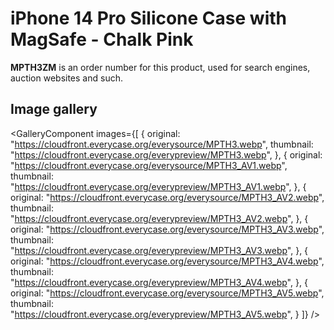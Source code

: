
# iPhone 14 Pro Silicone Case with MagSafe - Chalk Pink

<Callout type='info' emoji='👉🏻'>**MPTH3ZM** is an order number for this product, used for search engines, auction websites and such.</Callout>

## Image gallery

<GalleryComponent
    images={[
      {
        original: "https://cloudfront.everycase.org/everysource/MPTH3.webp",
        thumbnail: "https://cloudfront.everycase.org/everypreview/MPTH3.webp",
      },
      {
        original: "https://cloudfront.everycase.org/everysource/MPTH3_AV1.webp",
        thumbnail: "https://cloudfront.everycase.org/everypreview/MPTH3_AV1.webp",
      },
      {
        original: "https://cloudfront.everycase.org/everysource/MPTH3_AV2.webp",
        thumbnail: "https://cloudfront.everycase.org/everypreview/MPTH3_AV2.webp",
      },
      {
        original: "https://cloudfront.everycase.org/everysource/MPTH3_AV3.webp",
        thumbnail: "https://cloudfront.everycase.org/everypreview/MPTH3_AV3.webp",
      },
      {
        original: "https://cloudfront.everycase.org/everysource/MPTH3_AV4.webp",
        thumbnail: "https://cloudfront.everycase.org/everypreview/MPTH3_AV4.webp",
      },
      {
        original: "https://cloudfront.everycase.org/everysource/MPTH3_AV5.webp",
        thumbnail: "https://cloudfront.everycase.org/everypreview/MPTH3_AV5.webp",
      }
    ]}
  />

